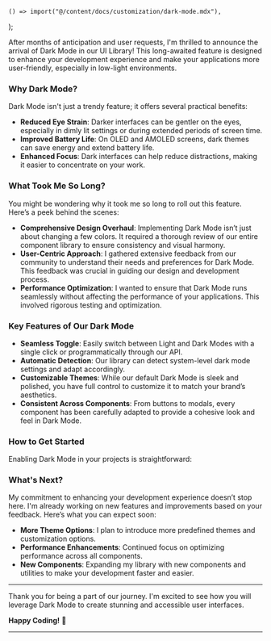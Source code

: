 
	() => import("@/content/docs/customization/dark-mode.mdx"),
);

After months of anticipation and user requests, I'm thrilled to announce the arrival of Dark Mode in our UI Library! This long-awaited feature is designed to enhance your development experience and make your applications more user-friendly, especially in low-light environments.

### Why Dark Mode?

Dark Mode isn't just a trendy feature; it offers several practical benefits:

-   **Reduced Eye Strain**: Darker interfaces can be gentler on the eyes,
    especially in dimly lit settings or during extended periods of screen time.
-   **Improved Battery Life**: On OLED and AMOLED screens, dark themes can
    save energy and extend battery life.
-   **Enhanced Focus**: Dark interfaces can help reduce distractions, making
    it easier to concentrate on your work.

### What Took Me So Long?

You might be wondering why it took me so long to roll out this feature. Here’s a peek behind the scenes:

-   **Comprehensive Design Overhaul**: Implementing Dark Mode isn’t just
    about changing a few colors. It required a thorough review of our entire
    component library to ensure consistency and visual harmony.
-   **User-Centric Approach**: I gathered extensive feedback from our
    community to understand their needs and preferences for Dark Mode. This
    feedback was crucial in guiding our design and development process.
-   **Performance Optimization**: I wanted to ensure that Dark Mode runs
    seamlessly without affecting the performance of your applications. This
    involved rigorous testing and optimization.

### Key Features of Our Dark Mode

-   **Seamless Toggle**: Easily switch between Light and Dark Modes with a
    single click or programmatically through our API.
-   **Automatic Detection**: Our library can detect system-level dark mode
    settings and adapt accordingly.
-   **Customizable Themes**: While our default Dark Mode is sleek and
    polished, you have full control to customize it to match your brand’s
    aesthetics.
-   **Consistent Across Components**: From buttons to modals, every component
    has been carefully adapted to provide a cohesive look and feel in Dark Mode.

### How to Get Started

Enabling Dark Mode in your projects is straightforward:

<DarkModeDoc />

### What's Next?

My commitment to enhancing your development experience doesn’t stop here. I'm already working on new features and improvements based on your feedback. Here’s what you can expect soon:

-   **More Theme Options**: I plan to introduce more predefined themes and
    customization options.
-   **Performance Enhancements**: Continued focus on optimizing performance
    across all components.
-   **New Components**: Expanding my library with new components and
    utilities to make your development faster and easier.

---

Thank you for being a part of our journey. I'm excited to see how you will leverage Dark Mode to create stunning and accessible user interfaces.

**Happy Coding!** 🎉

---
